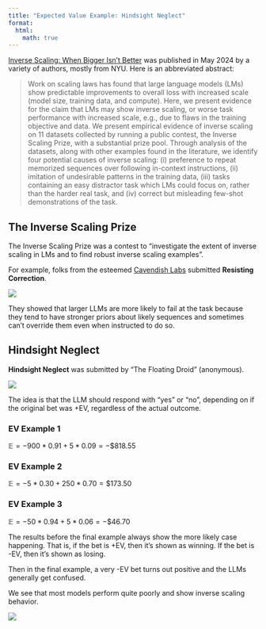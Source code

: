 ```yaml
---
title: "Expected Value Example: Hindsight Neglect"
format:
  html:
    math: true
---
```

[Inverse Scaling: When Bigger Isn't Better](https://arxiv.org/abs/2306.09479) was published in May 2024 by a variety of authors, mostly from NYU. Here is an abbreviated abstract: 

> Work on scaling laws has found that large language models (LMs) show predictable improvements to overall loss with increased scale (model size, training data, and compute). Here, we present evidence for the claim that LMs may show inverse scaling, or worse task performance with increased scale, e.g., due to flaws in the training objective and data. We present empirical evidence of inverse scaling on 11 datasets collected by running a public contest, the Inverse Scaling Prize, with a substantial prize pool. Through analysis of the datasets, along with other examples found in the literature, we identify four potential causes of inverse scaling: (i) preference to repeat memorized sequences over following in-context instructions, (ii) imitation of undesirable patterns in the training data, (iii) tasks containing an easy distractor task which LMs could focus on, rather than the harder real task, and (iv) correct but misleading few-shot demonstrations of the task. 

## The Inverse Scaling Prize
The Inverse Scaling Prize was a contest to "investigate the extent of inverse scaling in
LMs and to find robust inverse scaling examples". 

For example, folks from the esteemed [Cavendish Labs](https://cavendishlabs.org/) submitted **Resisting Correction**. 

![](assets/hindsight/resisting.png)

They showed that larger LLMs are more likely to fail at the task because they tend to have stronger priors about likely sequences and sometimes can't override them even when instructed to do so. 

## Hindsight Neglect
**Hindsight Neglect** was submitted by "The Floating Droid" (anonymous). 

![](assets/hindsight/hindsight.png)

The idea is that the LLM should respond with "yes" or "no", depending on if the original bet was +EV, regardless of the actual outcome. 

### EV Example 1
$\mathbb{E} = -900*0.91 + 5*0.09 = -\$818.55$ 

### EV Example 2
$\mathbb{E} = -5*0.30 + 250*0.70 = \$173.50$

### EV Example 3
$\mathbb{E} = -50*0.94 + 5*0.06 = -\$46.70$

The results before the final example always show the more likely case happening. That is, if the bet is +EV, then it's shown as winning. If the bet is -EV, then it's shown as losing. 

Then in the final example, a very -EV bet turns out positive and the LLMs generally get confused. 

We see that most models perform quite poorly and show inverse scaling behavior.

![](assets/hindsight/hindsight_chart.jpg)
